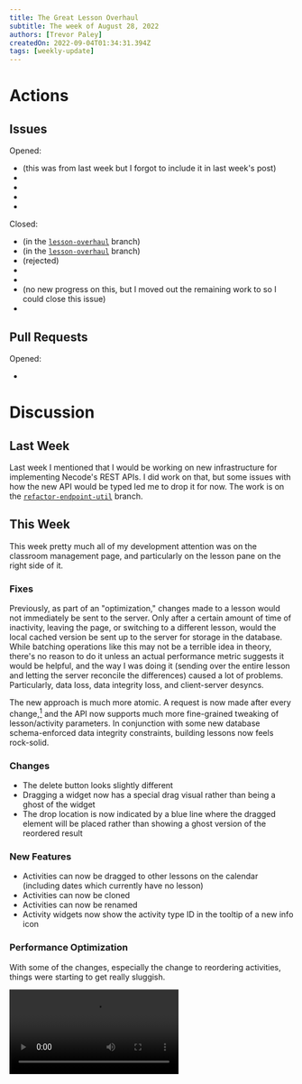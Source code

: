 ```yaml
---
title: The Great Lesson Overhaul
subtitle: The week of August 28, 2022
authors: [Trevor Paley]
createdOn: 2022-09-04T01:34:31.394Z
tags: [weekly-update]
---
```


# Actions

## Issues

Opened:

* <Issue id={37}/> (this was from last week but I forgot to include it in last week's post)
* <Issue id={38}/>
* <Issue id={39}/>
* <Issue id={40}/>
* <Issue repo="mui/mui-x" id={6017} />

Closed:

* <Issue id={7}/> (in the [`lesson-overhaul`](https://github.com/TheUnlocked/Necode/tree/lesson-overhaul) branch)
* <Issue id={8}/> (in the [`lesson-overhaul`](https://github.com/TheUnlocked/Necode/tree/lesson-overhaul) branch)
* <Issue id={9}/> (rejected)
* <Issue id={13}/>
* <Issue id={15}/>
* <Issue id={16}/> (no new progress on this, but I moved out the remaining work to <Issue short id={39}/> so I could close this issue)
* <Issue id={24}/>

## Pull Requests

Opened:

* <Pull repo="react-dnd/react-dnd" id={3495} />

# Discussion

## Last Week

Last week I mentioned that I would be working on new infrastructure for implementing Necode's REST APIs. I did work on that, but some issues with how the new API would be typed led me to drop it for now. The work is on the [`refactor-endpoint-util`](https://github.com/TheUnlocked/Necode/tree/refactor-endpoint-util) branch.

## This Week

This week pretty much all of my development attention was on the classroom management page, and particularly on the lesson pane on the right side of it.

### Fixes

Previously, as part of an "optimization," changes made to a lesson would not immediately be sent to the server. Only after a certain amount of time of inactivity, leaving the page, or switching to a different lesson, would the local cached version be sent up to the server for storage in the database. While batching operations like this may not be a terrible idea in theory, there's no reason to do it unless an actual performance metric suggests it would be helpful, and the way I was doing it (sending over the entire lesson and letting the server reconcile the differences) caused a lot of problems. Particularly, data loss, data integrity loss, and client-server desyncs.

The new approach is much more atomic. A request is now made after every change,[^config_changes] and the API now supports much more fine-grained tweaking of lesson/activity parameters. In conjunction with some new database schema-enforced data integrity constraints, building lessons now feels rock-solid.

[^config_changes]: Some changes, such as typing into a text field, are still cached locally and only sent out on [blur](https://developer.mozilla.org/en-US/docs/Web/API/Element/blur_event). This is because unlike with creating and deleting and reordering activities, the cost of having a network round trip after every keystroke actually does have a meaningful performance impact.

### Changes

- The delete button looks slightly different
- Dragging a widget now has a special drag visual rather than being a ghost of the widget
- The drop location is now indicated by a blue line where the dragged element will be placed rather than showing a ghost version of the reordered result

### New Features

- Activities can now be dragged to other lessons on the calendar (including dates which currently have no lesson)
- Activities can now be cloned
- Activities can now be renamed
- Activity widgets now show the activity type ID in the tooltip of a new info icon

### Performance Optimization

With some of the changes, especially the change to reordering activities, things were starting to get really sluggish.

<Video src="before-optimization.mp4" />

My suspicion was that this had to do with repeated calls to `getClientBoundingBox()` in order to determine where to show the blue preview line. `getClientBoundingBox()`, along with several other functions and properties, are notorious when it comes to performance because they trigger a [_reflow_](https://developer.mozilla.org/en-US/docs/Glossary/Reflow), something which can add a huge performance penalty when done frequently (e.g. on every hover event). However, as always, profiling is important.
![](20220901211918.png)  
<Image src="chrome-profile.png" alt="The Chrome developer tools profiling pane showing a flame graph and various statistics" />

What I would only catch onto much later after significant reading graphs and commenting out code and reading more graphs is that relatively little of the time spent is actually being spent on rendering. However, if reflow were the culprit, we would expect rendering to be dominating the graph.

Eventually, after seeing that most of the time was spent in React internals, I decided to install the [React Developer Tools](https://chrome.google.com/webstore/detail/react-developer-tools/fmkadmapgofadopljbjfkapdkoienihi) Chrome extension and take a look at what the specialized React profiler was saying.

<Image src="react-profile-1.png" />

I'll spare you the disappointingly large amount of time that I stared at this while still being convinced that reflow was the real issue, and just explain what this is showing.

(Functional) React components only re-render when:
- A hook triggers a component re-render (e.g. a `setState` function triggering `useState`)
- A component's parent is re-rendered and supplies the component with different properties.

In the flame graph, you can see that the root of the re-rendering was caused at `PageContext` from a hook update, presumably triggered by [`react-dnd`](https://github.com/react-dnd/react-dnd) (the drag-and-drop library I'm using). That's fine and expected. What is not fine and expected is that a ton of stuff is being rendered that doesn't change at all. Here's an illustration of what should have been re-rendered and what shouldn't have been:

<Image src="react-profile-2.png" />

So then, the question is: why was so much stuff re-rendering if it didn't change at all?

Fortunately the React dev tools provide us with that information. Some of it re-rendered simply because it wasn't split out into separate components (i.e. the `children` prop changed), and that was expected. Less expected was elements like `StaticDatePicker`, which have no children and which should've had all the same properties, re-rendering.

The issue essentially boiled down to two things:
1. A function which was created every render being passed as a prop (so it would never referentially equal a previous function, even if the semantics were the same)
2. An object which was created every render being passed as a prop (so it would never referentially equal a previous object, even if the contents were the same)

React provides hooks to resolve both of these issues--`useCallback` and `useMemo`--but the ergonomics of memoizing every single [`sx`](https://mui.com/system/getting-started/the-sx-prop/) prop (a common culprit when exploring the profile) would be horrible, and would probably cause some performance issues itself.[^constant_sx]

[^constant_sx]: Many instances of the `sx` props refer to (value-ly) constant objects, so those could be pulled outside of the component. This ergonomics of that suck too, but it's a bit less bad.

However, functions and ordinary objects aren't the only things that can be memoized; component graphs can be memoized too. Along with extracting a component sub-graph to its own component (which sometimes works well but not always), this provides another way to make component graphs only re-render when an _interesting_ property changes. After applying both of those techniques in a few places, dragging performance is no longer an issue:

<Video src="after-optimization.mp4" />

## The Future

There's still one lingering task for the lesson overhaul before I can close out the epic, which is the ability to move lessons to other dates. The API code for this is already written (assuming it works), but there is some frontend work to do. Hopefully that will get done in the next couple days.

After that I see a few possible areas to tackle:
1. Repeating lessons between classes/years (incl. data import/export, maybe also activity templates)
2. Loading activities/widgets lazily in preparation for third-party activites
3. Enhancements to HtmlTestActivity
4. Submissions/RTC overhaul (including MiKe)
5. Integrate more languages
6. Documentation

And so on. I think option 2 is probably the best course of action for now, not because third-party activities are so important, but because lazy loading activities will require some major refactoring (which is better to get out of the way early) and should hopefully result in some significant performance improvements from cold start (and often require downloading less data). We'll see though, maybe something else will come up which takes priority.
